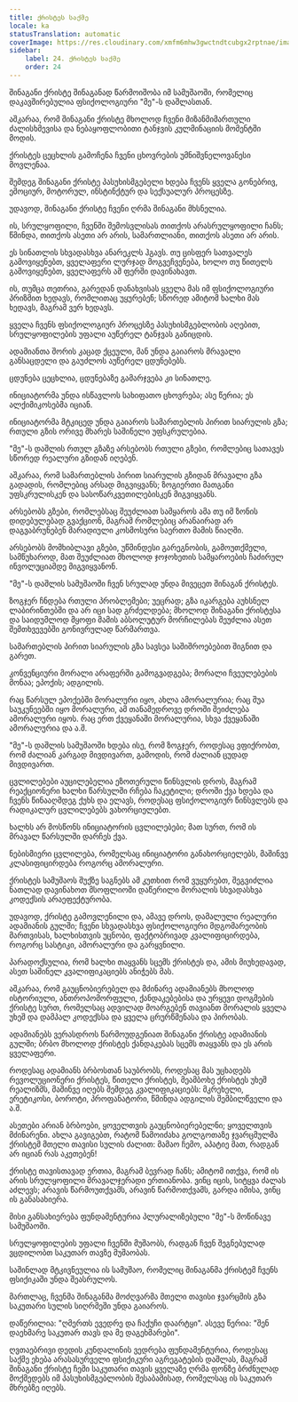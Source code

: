 ```yaml
---
title: ქრისტეს საქმე
locale: ka
statusTranslation: automatic
coverImage: https://res.cloudinary.com/xmfm6mhw3gwctndtcubgx2rptnae/image/upload/v1741354419/small_cover_la_gran_rebelion_28716e29d2.webp
sidebar:
    label: 24. ქრისტეს საქმე
    order: 24
---
```

შინაგანი ქრისტე შინაგანად წარმოიშობა იმ სამუშაოში, რომელიც დაკავშირებულია ფსიქოლოგიური "მე"-ს დაშლასთან.

აშკარაა, რომ შინაგანი ქრისტე მხოლოდ ჩვენი მიზანმიმართული ძალისხმევისა და ნებაყოფლობითი ტანჯვის კულმინაციის მომენტში მოდის.

ქრისტეს ცეცხლის გამოჩენა ჩვენი ცხოვრების უმნიშვნელოვანესი მოვლენაა.

შემდეგ შინაგანი ქრისტე პასუხისმგებელი ხდება ჩვენს ყველა გონებრივ, ემოციურ, მოტორულ, ინსტინქტურ და სექსუალურ პროცესზე.

უდავოდ, შინაგანი ქრისტე ჩვენი ღრმა შინაგანი მხსნელია.

ის, სრულყოფილი, ჩვენში შემოსვლისას თითქოს არასრულყოფილი ჩანს; წმინდა, თითქოს ასეთი არ არის, სამართლიანი, თითქოს ასეთი არ არის.

ეს სინათლის სხვადასხვა ანარეკლს ჰგავს. თუ ცისფერ სათვალეს გამოვიყენებთ, ყველაფერი ლურჯად მოგვეჩვენება, ხოლო თუ წითელს გამოვიყენებთ, ყველაფერს ამ ფერში დავინახავთ.

ის, თუმცა თეთრია, გარედან დანახვისას ყველა მას იმ ფსიქოლოგიური პრიზმით ხედავს, რომლითაც უყურებენ; სწორედ ამიტომ ხალხი მას ხედავს, მაგრამ ვერ ხედავს.

ყველა ჩვენს ფსიქოლოგიურ პროცესზე პასუხისმგებლობის აღებით, სრულყოფილების უფალი აუწერელ ტანჯვას განიცდის.

ადამიანთა შორის კაცად ქცეული, მან უნდა გაიაროს მრავალი განსაცდელი და გაუძლოს აუწერელ ცდუნებებს.

ცდუნება ცეცხლია, ცდუნებაზე გამარჯვება კი სინათლე.

ინიციატორმა უნდა ისწავლოს სახიფათო ცხოვრება; ასე წერია; ეს ალქიმიკოსებმა იციან.

ინიციატორმა მტკიცედ უნდა გაიაროს სამართებლის პირით სიარულის გზა; რთული გზის ორივე მხარეს საშინელი უფსკრულებია.

"მე"-ს დაშლის რთულ გზაზე არსებობს რთული გზები, რომლებიც სათავეს სწორედ რეალური გზიდან იღებენ.

აშკარაა, რომ სამართებლის პირით სიარულის გზიდან მრავალი გზა გადადის, რომლებიც არსად მიგვიყვანს; ზოგიერთი მათგანი უფსკრულისკენ და სასოწარკვეთილებისკენ მიგვიყვანს.

არსებობს გზები, რომლებსაც შეუძლიათ სამყაროს ამა თუ იმ ზონის დიდებულებად გვაქციონ, მაგრამ რომლებიც არანაირად არ დაგვაბრუნებენ მარადიული კოსმოსური საერთო მამის წიაღში.

არსებობს მომხიბლავი გზები, უწმინდესი გარეგნობის, გამოუთქმელი, სამწუხაროდ, მათ შეუძლიათ მხოლოდ ჯოჯოხეთის სამყაროების ჩაძირულ ინვოლუციამდე მიგვიყვანონ.

"მე"-ს დაშლის სამუშაოში ჩვენ სრულად უნდა მივეცეთ შინაგან ქრისტეს.

ზოგჯერ ჩნდება რთული პრობლემები; უეცრად; გზა იკარგება აუხსნელ ლაბირინთებში და არ იცი სად გრძელდება; მხოლოდ შინაგანი ქრისტესა და საიდუმლოდ მყოფი მამის აბსოლუტურ მორჩილებას შეუძლია ასეთ შემთხვევებში გონივრულად წარმართვა.

სამართებლის პირით სიარულის გზა სავსეა საშიშროებებით შიგნით და გარეთ.

კონვენციური მორალი არაფერში გამოგვადგება; მორალი ჩვეულებების მონაა; ეპოქის; ადგილის.

რაც წარსულ ეპოქებში მორალური იყო, ახლა ამორალურია; რაც შუა საუკუნეებში იყო მორალური, ამ თანამედროვე დროში შეიძლება ამორალური იყოს. რაც ერთ ქვეყანაში მორალურია, სხვა ქვეყანაში ამორალურია და ა.შ.

"მე"-ს დაშლის სამუშაოში ხდება ისე, რომ ზოგჯერ, როდესაც ვფიქრობთ, რომ ძალიან კარგად მივდივართ, გამოდის, რომ ძალიან ცუდად მივდივართ.

ცვლილებები აუცილებელია ეზოთერული წინსვლის დროს, მაგრამ რეაქციონერი ხალხი წარსულში რჩება ჩაკეტილი; დროში ქვა ხდება და ჩვენს წინააღმდეგ ქუხს და ელავს, როდესაც ფსიქოლოგიურ წინსვლებს და რადიკალურ ცვლილებებს ვახორციელებთ.

ხალხს არ მოსწონს ინიციატორის ცვლილებები; მათ სურთ, რომ ის მრავალ წარსულში დარჩეს ქვა.

ნებისმიერი ცვლილება, რომელსაც ინიციატორი განახორციელებს, მაშინვე კლასიფიცირდება როგორც ამორალური.

ქრისტეს სამუშაოს შუქზე საგნებს ამ კუთხით რომ ვუყურებთ, შეგვიძლია ნათლად დავინახოთ მსოფლიოში დაწერილი მორალის სხვადასხვა კოდექსის არაეფექტურობა.

უდავოდ, ქრისტე გამოვლენილი და, ამავე დროს, დამალული რეალური ადამიანის გულში; ჩვენი სხვადასხვა ფსიქოლოგიური მდგომარეობის მართვისას, ხალხისთვის უცნობი, ფაქტობრივად კვალიფიცირდება, როგორც სასტიკი, ამორალური და გარყვნილი.

პარადოქსულია, რომ ხალხი თაყვანს სცემს ქრისტეს და, ამის მიუხედავად, ასეთ საშინელ კვალიფიკაციებს ანიჭებს მას.

აშკარაა, რომ გაუცნობიერებელ და მძინარე ადამიანებს მხოლოდ ისტორიული, ანთროპომორფული, ქანდაკებებისა და ურყევი დოგმების ქრისტე სურთ, რომელსაც ადვილად მოარგებენ თავიანთ მორალის ყველა უხეშ და დამპალ კოდექსსა და ყველა ცრურწმენასა და პირობას.

ადამიანებს ვერასდროს წარმოუდგენიათ შინაგანი ქრისტე ადამიანის გულში; ბრბო მხოლოდ ქრისტეს ქანდაკებას სცემს თაყვანს და ეს არის ყველაფერი.

როდესაც ადამიანს ბრბოსთან საუბრობს, როდესაც მას უცხადებს რევოლუციონერი ქრისტეს, წითელი ქრისტეს, მეამბოხე ქრისტეს უხეშ რეალიზმს, მაშინვე იღებს შემდეგ კვალიფიკაციებს: მკრეხელი, ერეტიკოსი, ბოროტი, პროფანატორი, წმინდა ადგილის შემბილწველი და ა.შ.

ასეთები არიან ბრბოები, ყოველთვის გაუცნობიერებელნი; ყოველთვის მძინარენი. ახლა გავიგებთ, რატომ წამოიძახა გოლგოთაზე ჯვარცმულმა ქრისტემ მთელი თავისი სულის ძალით: მამაო ჩემო, აპატიე მათ, რადგან არ იციან რას აკეთებენ!

ქრისტე თავისთავად ერთია, მაგრამ ბევრად ჩანს; ამიტომ ითქვა, რომ ის არის სრულყოფილი მრავალჯერადი ერთიანობა. ვინც იცის, სიტყვა ძალას აძლევს; არავის წარმოუთქვამს, არავინ წარმოთქვამს, გარდა იმისა, ვინც ის განასახიერა.

მისი განსახიერება ფუნდამენტურია პლურალიზებული "მე"-ს მოწინავე სამუშაოში.

სრულყოფილების უფალი ჩვენში მუშაობს, რადგან ჩვენ შეგნებულად ვცდილობთ საკუთარ თავზე მუშაობას.

საშინლად მტკივნეულია ის სამუშაო, რომელიც შინაგანმა ქრისტემ ჩვენს ფსიქიკაში უნდა შეასრულოს.

მართლაც, ჩვენმა შინაგანმა მოძღვარმა მთელი თავისი ჯვარცმის გზა საკუთარი სულის სიღრმეში უნდა გაიაროს.

დაწერილია: "ღმერთს ევედრე და ჩაქუჩი დაარტყი". ასევე წერია: "შენ დაეხმარე საკუთარ თავს და მე დაგეხმარები".

ღვთაებრივი დედის კუნდალინის ვედრება ფუნდამენტურია, როდესაც საქმე ეხება არასასურველი ფსიქიკური აგრეგატების დაშლას, მაგრამ შინაგანი ქრისტე ჩემი საკუთარი თავის ყველაზე ღრმა ფონზე ბრძნულად მოქმედებს იმ პასუხისმგებლობის შესაბამისად, რომელსაც ის საკუთარ მხრებზე იღებს.


